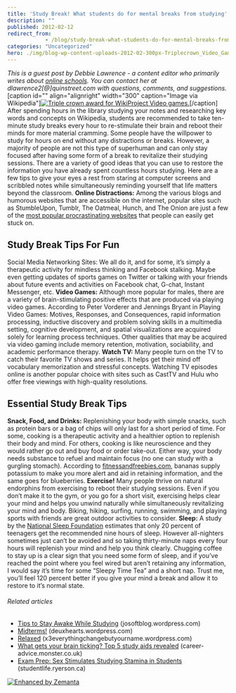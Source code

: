 ```yaml
---
title: 'Study Break! What students do for mental breaks from studying'
description: ""
published: 2012-02-12
redirect_from: 
            - /blog/study-break-what-students-do-for-mental-breaks-from-studying/swizec/3658
categories: "Uncategorized"
hero: ./img/blog-wp-content-uploads-2012-02-300px-Triplecrown_Video_Games.jpg
---
```

_This is a guest post by Debbie Lawrence - a content editor who primarily writes about [online schools](http://www.schools.com/). You can contact her at dlawrence2\[@]quinstreet.com with questions, comments, and suggestions._ \[caption id="" align="alignright" width="300" caption="Image via Wikipedia"][![Triple crown award for WikiProject Video games.](./img/blog-wp-content-uploads-2012-02-300px-Triplecrown_Video_Games.jpg "Triple crown award for WikiProject Video games.")](http://en.wikipedia.org/wiki/File:Triplecrown_Video_Games.jpg)\[/caption] After spending hours in the library studying your notes and researching key words and concepts on Wikipedia, students are recommended to take ten-minute study breaks every hour to re-stimulate their brain and reboot their minds for more material cramming. Some people have the willpower to study for hours on end without any distractions or breaks. However, a majority of people are not this type of superhuman and can only stay focused after having some form of a break to revitalize their studying sessions. There are a variety of good ideas that you can use to restore the information you have already spent countless hours studying. Here are a few tips to give your eyes a rest from staring at computer screens and scribbled notes while simultaneously reminding yourself that life matters beyond the classroom. **Online Distractions:** Among the various blogs and humorous websites that are accessible on the internet, popular sites such as StumbleUpon, Tumblr, The Oatmeal, Hunch, and The Onion are just a few of the [most popular procrastinating websites](http://www.schools.com/articles/30-best-websites-for-procrastination.html) that people can easily get stuck on.

## Study Break Tips For Fun

Social Media Networking Sites: We all do it, and for some, it’s simply a therapeutic activity for mindless thinking and Facebook stalking. Maybe even getting updates of sports games on Twitter or talking with your friends about future events and activities on Facebook chat, G-chat, Instant Messenger, etc. **Video Games:** Although more popular for males, there are a variety of brain-stimulating positive effects that are produced via playing video games. According to Peter Vorderer and Jennings Bryant in Playing Video Games: Motives, Responses, and Consequences, rapid information processing, inductive discovery and problem solving skills in a multimedia setting, cognitive development, and spatial visualizations are acquired solely for learning process techniques. Other qualities that may be acquired via video gaming include memory retention, motivation, sociability, and academic performance therapy. **Watch TV:** Many people turn on the TV to catch their favorite TV shows and series. It helps get their mind off vocabulary memorization and stressful concepts. Watching TV episodes online is another popular choice with sites such as CastTV and Hulu who offer free viewings with high-quality resolutions.

## Essential Study Break Tips

**Snack, Food, and Drinks:** Replenishing your body with simple snacks, such as protein bars or a bag of chips will only last for a short period of time. For some, cooking is a therapeutic activity and a healthier option to replenish their body and mind. For others, cooking is like neuroscience and they would rather go out and buy food or order take-out. Either way, your body needs substance to refuel and maintain focus (no one can study with a gurgling stomach). According to [fitnessandfreebies.com](http://www.fitnessandfreebies.com/), bananas supply potassium to make you more alert and aid in retaining information, and the same goes for blueberries. **Exercise!** Many people thrive on natural endorphins from exercising to reboot their studying sessions. Even if you don’t make it to the gym, or you go for a short visit, exercising helps clear your mind and helps you unwind naturally while simultaneously revitalizing your mind and body. Biking, hiking, surfing, running, swimming, and playing sports with friends are great outdoor activities to consider. **Sleep:** A study by the [National Sleep Foundation](http://www.sleepfoundation.org/article/hot-topics/adolescent-sleep-needs-and-patterns) estimates that only 20 percent of teenagers get the recommended nine hours of sleep. However all-nighters sometimes just can’t be avoided and so taking thirty-minute naps every four hours will replenish your mind and help you think clearly. Chugging coffee to stay up is a clear sign that you need some form of sleep, and if you’ve reached the point where you feel wired but aren’t retaining any information, I would say it’s time for some “Sleepy Time Tea” and a short nap. Trust me, you’ll feel 120 percent better if you give your mind a break and allow it to restore to it’s normal state.

###### Related articles

- [Tips to Stay Awake While Studying](http://josoftblog.wordpress.com/2012/02/03/tips-to-stay-awake-while-studying/) (josoftblog.wordpress.com)
- [Midterms!](http://deuxhearts.wordpress.com/2012/02/04/midterms/) (deuxhearts.wordpress.com)
- [Relaxed](http://x3everythingchangebutyourname.wordpress.com/2012/02/12/relaxed/) (x3everythingchangebutyourname.wordpress.com)
- [What gets your brain ticking? Top 5 study aids revealed](http://career-advice.monster.co.uk/career-development/education-training/top-5-study-aids-to-keep-you-focussed/article.aspx) (career-advice.monster.co.uk)
- [Exam Prep: Sex Stimulates Studying Stamina in Students](http://studentlife.ryerson.ca/blog/exam-prep-sex-stimulates-studying-stamina-in-students/) (studentlife.ryerson.ca)

[![Enhanced by Zemanta](http://img.zemanta.com/zemified_e.png?x-id=0b79d883-f1ce-4e75-94d4-12e7a709edc2)](http://www.zemanta.com/ "Enhanced by Zemanta")